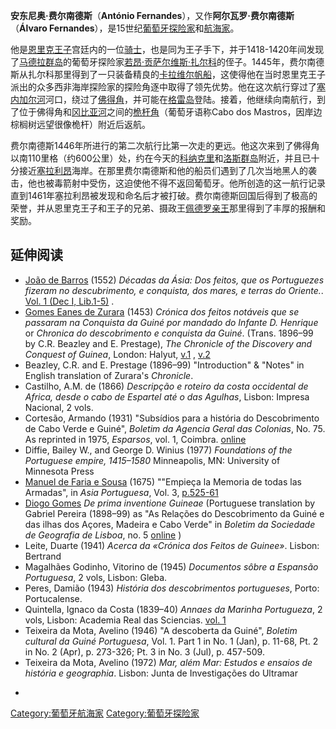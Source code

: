 '''安东尼奥·费尔南德斯'''（'''António Fernandes'''），又作'''阿尔瓦罗·费尔南德斯'''（'''Álvaro Fernandes'''），是15世纪[[葡萄牙|葡萄牙]][[探险家|探险家]]和[[航海家|航海家]]。

他是[[恩里克王子|恩里克王子]]宫廷内的一位[[骑士|骑士]]，也是同为王子手下，并于1418-1420年间发现了[[马德拉群岛|马德拉群岛]]的葡萄牙探险家[[若昂·贡萨尔维斯·扎尔科|若昂·贡萨尔维斯·扎尔科]]的侄子。1445年，费尔南德斯从扎尔科那里得到了一只装备精良的[[卡拉维尔帆船|卡拉维尔帆船]]，这使得他在当时恩里克王子派出的众多西非海岸探险家的探险角逐中取得了领先优势。他在这次航行穿过了[[塞内加尔河|塞内加尔河]]河口，绕过了[[佛得角半岛|佛得角]]，并可能在[[格雷岛|格雷岛]]登陆。接着，他继续向南航行，到了位于佛得角和[[冈比亚河|冈比亚河]]之间的[[桅杆角|桅杆角]]（葡萄牙语称Cabo dos Mastros，因岸边棕榈树远望很像桅杆）附近后返航。

费尔南德斯1446年所进行的第二次航行比第一次走的更远。他这次来到了佛得角以南110里格（约600公里）处，约在今天的[[科纳克里|科纳克里]]和[[洛斯群岛|洛斯群岛]]附近，并且已十分接近[[塞拉利昂|塞拉利昂]]海岸。在那里费尔南德斯和他的船员们遇到了几次当地黑人的袭击，他也被毒箭射中受伤，这迫使他不得不返回葡萄牙。他所创造的这一航行记录直到1461年塞拉利昂被发现和命名后才被打破。费尔南德斯回国后得到了极高的荣誉，并从恩里克王子和王子的兄弟、摄政王[[佩德罗亲王|佩德罗亲王]]那里得到了丰厚的报酬和奖励。

==延伸阅读==
{{refbegin}}
* [[João_de_Barros|João de Barros]] (1552) ''Décadas da Ásia: Dos feitos, que os Portuguezes fizeram no descubrimento, e conquista, dos mares, e terras do Oriente.''. [https://books.google.com/books?id=Epo2AAAAMAAJ&dq=editions%3AUOM39015057112644&lr&as_brr=1&pg=PP35#v=onepage&q&f=false Vol. 1 (Dec I, Lib.1-5)] {{Wayback|url=https://books.google.com/books?id=Epo2AAAAMAAJ&dq=editions%3AUOM39015057112644&lr&as_brr=1&pg=PP35#v=onepage&q&f=false |date=20200727173233 }}.
* [[Gomes_Eanes_de_Zurara|Gomes Eanes de Zurara]] (1453) ''Crónica dos feitos notáveis que se passaram na Conquista da Guiné por mandado do Infante D. Henrique'' or ''Chronica do descobrimento e conquista da Guiné''. (Trans. 1896–99 by C.R. Beazley and E. Prestage), ''The Chronicle of the Discovery and Conquest of Guinea'', London: Halyut, [https://books.google.com/books?id=sd9BAAAAYAAJ&pg=PP7#v=onepage&q&f=false v.1] {{Wayback|url=https://books.google.com/books?id=sd9BAAAAYAAJ&pg=PP7#v=onepage&q&f=false |date=20200726163914 }}, [https://books.google.com/books?id=1RpzAAAAMAAJ&dq=editions%3ALCCN64001141&pg=PP9#v=onepage&q&f=false v.2] {{Wayback|url=https://books.google.com/books?id=1RpzAAAAMAAJ&dq=editions%3ALCCN64001141&pg=PP9#v=onepage&q&f=false |date=20211006070024 }}
* Beazley, C.R. and E. Prestage (1896–99) "Introduction" & "Notes" in English translation of Zurara's ''Chronicle''.
* Castilho, A.M. de (1866) ''Descripção e roteiro da costa occidental de Africa, desde o cabo de Espartel até o das Agulhas'', Lisbon: Impresa Nacional, 2 vols.
* Cortesão, Armando (1931) "Subsídios para a história do Descobrimento de Cabo Verde e Guiné", ''Boletim da Agencia Geral das Colonias'', No. 75.  As reprinted in 1975, ''Esparsos'', vol. 1, Coimbra. [https://books.google.com/books?id=2PbNS0LHn60C&lpg=PP1&pg=PA1#v=onepage&q&f=false online] {{Wayback|url=https://books.google.com/books?id=2PbNS0LHn60C&lpg=PP1&pg=PA1#v=onepage&q&f=false |date=20210911161900 }}
* Diffie, Bailey W., and George D. Winius (1977) ''Foundations of the Portuguese empire, 1415–1580'' Minneapolis, MN: University of Minnesota Press
* [[Manuel_de_Faria_e_Sousa|Manuel de Faria e Sousa]] (1675) ""Empieça la Memoria de todas las Armadas", in ''Asia Portuguesa'', Vol. 3, [https://books.google.com/books?id=4OObbOjIgEgC&dq=editions%3AUCM5324332312&pg=PA525#v=onepage&q&f=false p.525-61] {{Wayback|url=https://books.google.com/books?id=4OObbOjIgEgC&dq=editions%3AUCM5324332312&pg=PA525#v=onepage&q&f=false |date=20210911161901 }}
* [[Diogo_Gomes|Diogo Gomes]] ''De prima inventione Guineae'' (Portuguese translation by Gabriel Pereira (1898–99) as "As Relações do Descobrimento da Guiné e das ilhas dos Açores, Madeira e Cabo Verde" in ''Boletim da Sociedade de Geografia de Lisboa'', no. 5 [https://books.google.com/books?id=-USdAAAAMAAJ&pg=PA266-IA1#v=onepage&q&f=false online] {{Wayback|url=https://books.google.com/books?id=-USdAAAAMAAJ&pg=PA266-IA1#v=onepage&q&f=false |date=20211019065129 }})
* Leite, Duarte (1941) ''Acerca da «Crónica dos Feitos de Guinee»''. Lisbon: Bertrand
* Magalhães Godinho, Vitorino de (1945) ''Documentos sôbre a Espansão Portuguesa'', 2 vols, Lisbon: Gleba.
* Peres, Damião (1943) ''História dos descobrimentos portugueses'', Porto: Portucalense.
* Quintella, Ignaco da Costa (1839–40) ''Annaes da Marinha Portugueza'', 2 vols, Lisbon: Academia Real das Sciencias. [https://books.google.com/books?id=gftWAAAAMAAJ&pg=PA5#v=onepage&q&f=false vol. 1] {{Wayback|url=https://books.google.com/books?id=gftWAAAAMAAJ&pg=PA5#v=onepage&q&f=false |date=20200726163310 }}
* Teixeira da Mota, Avelino (1946) "A descoberta da Guiné", ''Boletim cultural da Guiné Portuguesa'', Vol. 1. Part 1 in No. 1 (Jan), p. 11-68, Pt. 2 in No. 2 (Apr), p. 273-326; Pt. 3 in No. 3 (Jul), p. 457-509.
* Teixeira da Mota, Avelino (1972) ''Mar, além Mar: Estudos e ensaios de história e geographia''. Lisbon: Junta de Investigações do Ultramar
{{refend}}

*{{1911}}

{{DEFAULTSORT:Fernandes, António}}
[[Category:葡萄牙航海家|Category:葡萄牙航海家]]
[[Category:葡萄牙探险家|Category:葡萄牙探险家]]